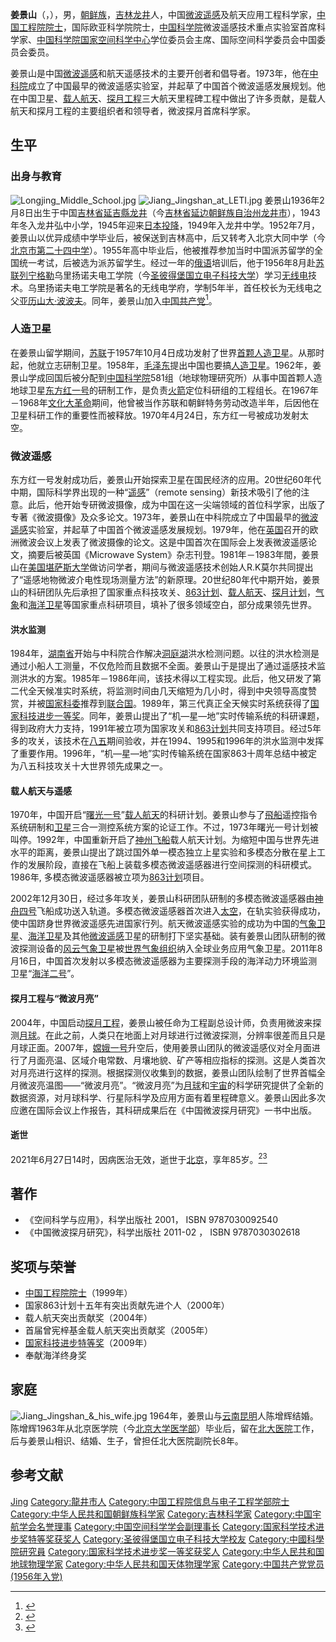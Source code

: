 {{Infobox scientist
| name = 姜景山
| image = 
| image_size = 
| caption = 
| birth_date =  {{Birth date and age|1936|2|8}}
| birth_place = {{ROC-1928}}[[吉林省_(中华民国)|吉林省]][[延吉县|延吉县]]龙井村
| death_date =  {{Death date and age|2021|06|27|1936|2|8}}
| death_place = {{CHN}}[[北京市|北京市]]
| residence = {{CHN}}[[北京市|北京市]]
| citizenship = 
| nationality = {{PRC}}
| fields = [[微波遥感|微波遥感]]及航天应用工程科学家
| workplaces =[[中国科学院|中国科学院]]
| alma_mater = 苏联列宁格勒乌里亚诺夫电工学院<br />（今[[圣彼得堡国立电子科技大学|圣彼得堡国立电子科技大学]]）
| doctoral_advisor = 
| academic_advisors = 
| doctoral_students = 
| notable_students = 
| known_for =  
| author_abbrev_bot = 
| author_abbrev_zoo = 
| influences = 
| influenced = 
| awards = 
| signature = <!--(filename only)-->
| religion = 
| spouse = 陈增辉
| party = {{CPC}}
}}
'''姜景山'''（{{kor|k=강경산||hj=姜景山|rm= gang gyeong san}}，{{bd|1936年|2月8日|2021年|6月27日|catIdx=Jiang}}），男，[[中国朝鲜族|朝鲜族]]，[[吉林省|吉林]][[龙井市|龙井]]人，中国[[微波遥感|微波遥感]]及航天应用工程科学家，[[中国工程院院士|中国工程院院士]]，国际欧亚科学院院士，[[中国科学院|中国科学院]]微波遥感技术重点实验室首席科学家、[[中国科学院国家空间科学中心|中国科学院国家空间科学中心]]学位委员会主席、国际空间科学委员会中国委员会委员。{{r|中科|空间}}

姜景山是中国[[微波遥感|微波遥感]]和航天遥感技术的主要开创者和倡导者{{r|范兴川|三大}}。1973年，他在[[中国科学院|中科院]]成立了中国最早的微波遥感实验室，并起草了中国首个微波遥感发展规划{{r|范兴川|回顾|中科}}。他在中国卫星、[[中国载人航天工程|载人航天]]、[[中国探月工程|探月工程]]三大航天里程碑工程中做出了许多贡献，是载人航天和探月工程的主要组织者和领导者，微波探月首席科学家{{r|范兴川|三大}}。

== 生平 ==
=== 出身与教育 ===
[[File:Longjing_Middle_School.jpg|thumb]]
[[File:Jiang_Jingshan_at_LETI.jpg|thumb]]
姜景山1936年2月8日出生于中国[[吉林省|吉林省]][[龙井市|延吉縣龙井]]（今[[吉林省|吉林省]][[延边朝鲜族自治州|延边朝鲜族自治州]][[龙井市|龙井市]]），1943年冬入龙井弘中小学，1945年迎来[[日本投降|日本投降]]，1949年入龙井中学。1952年7月，姜景山以优异成绩中学毕业后，被保送到吉林高中，后又转考入北京大同中学（今[[北京市第二十四中学|北京市第二十四中学]]）。1955年高中毕业后，他被推荐参加当时中国派苏留学的全国统一考试，后被选为派苏留学生。经过一年的[[俄语|俄语]]培训后，他于1956年8月赴[[苏联|苏联]][[列宁格勒|列宁格勒]]乌里扬诺夫电工学院（今[[圣彼得堡国立电子科技大学|圣彼得堡国立电子科技大学]]）学习[[无线电|无线电]]技术。乌里扬诺夫电工学院是著名的无线电学府，学制5年半，首任校长为无线电之父[[亚历山大·波波夫|亚历山大·波波夫]]{{r|范兴川|星|文匯|新华}}。同年，姜景山加入[[中国共产党|中国共产党]]<ref>{{cite web |title=姜景山院士回忆写入党志愿书 |url=http://www.nssc.cas.cn/xwdt2015/djycxwh2015/202007/t20200701_5614079.html |website=[[中国科学院国家空间科学中心|中国科学院国家空间科学中心]] |accessdate=2020-07-01 |archive-date=2021-06-28 |archive-url=https://web.archive.org/web/20210628150727/http://www.nssc.cas.cn/xwdt2015/djycxwh2015/202007/t20200701_5614079.html |dead-url=no }}</ref>。

=== 人造卫星 ===
在姜景山留学期间，[[苏联|苏联]]于1957年10月4日成功发射了世界[[史普尼克1號|首颗人造卫星]]。从那时起，他就立志研制卫星{{r|星|大连}}。1958年，[[毛泽东|毛泽东]]提出中国也要搞[[人造卫星|人造卫星]]。1962年，姜景山学成回国后被分配到[[中国科学院|中国科学院]]581组（地球物理研究所）从事中国首颗人造地球卫星[[东方红一号|东方红一号]]的研制工作，是负责[[火箭|火箭]]定位科研组的工程组长。在1967年－1968年[[文化大革命|文化大革命]]期间，他曾被当作苏联和朝鲜特务劳动改造半年，后因他在卫星科研工作的重要性而被释放。1970年4月24日，东方红一号被成功发射太空{{r|范兴川|文匯}}。

=== 微波遥感 ===
东方红一号发射成功后，姜景山开始探索卫星在国民经济的应用。20世纪60年代中期，国际科学界出现的一种“[[遥感|遥感]]”（remote sensing）新技术吸引了他的注意。此后，他开始专研微波摄像，成为中国在这一尖端领域的首位科学家，出版了专著《微波摄像》及众多论文。1973年，姜景山在中科院成立了中国最早的[[微波遥感|微波遥感]]实验室，并起草了中国首个微波遥感发展规划。1979年，他在[[英国|英国]]召开的欧洲微波会议上发表了微波摄像的论文。这是中国首次在国际会上发表微波遥感论文，摘要后被英国《Microwave System》杂志刊登。1981年－1983年間，姜景山在[[美国|美国]][[堪萨斯大学|堪萨斯大学]]做访问学者，期间与微波遥感技术创始人R.K莫尔共同提出了“遥感地物微波介电性现场测量方法”的新原理。20世纪80年代中期开始，姜景山的科研团队先后承担了国家重点科技攻关、[[863计划|863计划]]、[[中国载人航天工程|载人航天]]、[[中国探月工程|探月计划]]，[[气象卫星|气象]]和[[海洋卫星|海洋卫星]]等国家重点科研项目，填补了很多领域空白，部分成果领先世界。{{r|范兴川|回顾|中科|文匯|新华|星|大连}}

==== 洪水监测 ====
1984年，[[湖南省|湖南省]]开始与中科院合作解决[[洞庭湖|洞庭湖]]洪水检测问题。以往的洪水检测是通过小船人工测量，不仅危险而且数据不全面。姜景山于是提出了通过遥感技术监测洪水的方案。1985年－1986年间，该技术得以工程实现。此后，他又研发了第二代全天候准实时系统，将监测时间由几天缩短为几小时，得到中央领导高度赞赏，并被[[国家科委|国家科委]]推荐到[[联合国|联合国]]。1989年，第三代真正全天候实时系统获得了[[国家科技进步一等奖|国家科技进步一等奖]]。同年，姜景山提出了“机—星—地”实时传输系统的科研课题，得到政府大力支持，1991年被立项为国家攻关和[[863计划|863计划]]共同支持项目。经过5年多的攻关，该技术在[[第八个五年计划_(中国)|八五]]期间验收，并在1994、1995和1996年的洪水监测中发挥了重要作用。1996年，“机—星—地”实时传输系统在国家863十周年总结中被定为八五科技攻关十大世界领先成果之一。{{r|范兴川|文匯|空间}}

==== 载人航天与遥感 ====
1970年，中国开启“[[曙光一号|曙光一号]]”[[载人航天|载人航天]]的科研计划。姜景山参与了[[載人飛船|飛船]]遥控指令系统研制和[[卫星|卫星]]三合一测控系统方案的论证工作。不过，1973年曙光一号计划被叫停。1992年，中国重新开启了[[神州飞船|神州飞船]]载人航天计划。为缩短中国与世界先进水平的距离，姜景山提出了跳过国外单一模态独立上星实验和多模态分散在星上工作的发展阶段，直接在飞船上装载多模态微波遥感器进行空间探测的科研模式。1986年, 多模态微波遥感器被立项为[[863计划|863计划]]项目。{{r|范兴川|回顾|星}}

2002年12月30日，经过多年攻关，姜景山科研团队研制的多模态微波遥感器由[[神舟四号|神舟四号]]飞船成功送入轨道。多模态微波遥感器首次进入[[太空|太空]]，在轨实验获得成功，使中国跻身世界微波遥感先进国家行列。航天微波遥感实验的成功为中国的[[气象卫星|气象卫星]]、[[海洋卫星|海洋卫星]]及其他[[微波遥感|微波遥感]]卫星的研制打下坚实基础。装有姜景山团队研制的微波探测设备的[[风云气象卫星|风云气象卫星]]被[[世界气象组织|世界气象组织]]纳入全球业务应用气象卫星。2011年8月16日，中国首次发射以多模态微波遥感器为主要探测手段的海洋动力环境监测卫星“[[海洋二号卫星|海洋二号]]”。{{r|回顾|风云}}

==== 探月工程与“微波月亮” ====
2004年，中国启动[[中国探月工程|探月工程]]，姜景山被任命为工程副总设计师，负责用微波来探测[[月球|月球]]。在此之前，人类只在地面上对月球进行过微波探测，分辨率很差而且只是月球正面。2007年，[[嫦娥一号|嫦娥一号]]升空后，使用姜景山团队的微波遥感仪对全月面进行了月面亮温、区域介电常数、月壤地貌、矿产等相应指标的探测。这是人类首次对月亮进行这样的探测。根据探测仪收集到的数据，姜景山团队绘制了世界首幅全月微波亮温图——“微波月亮”。“微波月亮”为[[月球|月球]]和[[宇宙|宇宙]]的科学研究提供了全新的数据资源，对月球科学、行星际科学及应用方面有着里程碑意义。姜景山因此多次应邀在国际会议上作报告，其科研成果后在《中国微波探月研究》一书中出版。{{r|回顾|探月|星|人生}}
==== 逝世 ====
2021年6月27日14时，因病医治无效，逝世于[[北京|北京]]，享年85岁。<ref>{{cite web |title=中国微波遥感技术专家姜景山院士逝世，享年85岁 |url=https://www.thepaper.cn/newsDetail_forward_13343270 |website=澎湃新闻 |accessdate=2021-06-28 |archive-date=2021-07-02 |archive-url=https://web.archive.org/web/20210702080711/https://www.thepaper.cn/newsDetail_forward_13343270 |dead-url=no }}</ref><ref>{{Cite news|url=https://m.mp.oeeee.com/a/BAAFRD000020210629513209.html|title=中国工程院院士姜景山逝世！曾任神舟四号主载荷主任设计师|author=马铭隆|work=[[南方都市报|南方都市报]]|date=2021-06-29|accessdate=2021-06-29|archive-date=2021-06-29|archive-url=https://web.archive.org/web/20210629074903/https://m.mp.oeeee.com/a/BAAFRD000020210629513209.html|dead-url=no}}</ref>

== 著作 ==
*《空间科学与应用》，科学出版社 2001， ISBN 9787030092540
*《中国微波探月研究》，科学出版社   2011-02 ， ISBN 9787030302618

== 奖项与荣誉 ==
* [[中国工程院院士|中国工程院院士]]（1999年）{{r|中科}}
* 国家863计划十五年有突出贡献先进个人（2000年）{{r|范兴川}}
* 载人航天突出贡献奖（2004年）{{r|范兴川}}
* 首届曾宪梓基金载人航天突出贡献奖（2005年）{{r|范兴川}}
* [[国家科技进步特等奖|国家科技进步特等奖]]（2009年）{{r|中科}}
* 奉献海洋终身奖{{r|人生}}

== 家庭 ==
[[File:Jiang_Jingshan_&_his_wife.jpg|thumb]]
1964年，姜景山与[[云南|云南]][[昆明|昆明]]人陈增辉结婚。陈增辉1963年从北京医学院（今[[北京大学医学部|北京大学医学部]]）毕业后，留在[[北京大学第一医院|北大医院]]工作，后与姜景山相识、结婚、生子，曾担任北大医院副院长8年。{{r|范兴川}}

== 参考文献 ==
{{Reflist|35em|refs=
<ref name="范兴川">{{cite journal |title=昔日逆境写春秋 今朝遥感立新功——记著名微波遥感及航天应用工程专家、中国工程院院士姜景山   |author=范兴川 | coauthors = |journal=《科学中国人》 |date=2006 }}</ref>
<ref name="回顾">{{cite web |url=http://www.cas.cn/zt/hyzt/2012lianghui/mtbd/201203/t20120306_3449632.shtml |title=神舟四号“多模态微波遥感器”十年回顾——记中科院微波遥感技术重点实验室/国家863计划微波遥感技术重点实验室 |publisher=科技日报 |date=2012-03-06 |archive-url=https://web.archive.org/web/20200301083833/http://www.cas.cn/zt/hyzt/2012lianghui/mtbd/201203/t20120306_3449632.shtml |archive-date=2020-03-01 |dead-url=no |access-date=2020-02-26 }}</ref>
<ref name="中科">{{cite web  |url=http://www.cae.cn/cae/html/main/colys/03603425.html  |title=姜景山  |publisher=中国工程院  |accessdate=2020-02-26  |archive-url=https://web.archive.org/web/20200102041718/https://www.cae.cn/cae/html/main/colys/03603425.html  |archive-date=2020-01-02  |dead-url=no  }}</ref>
<ref name="空间">{{cite web |url=http://www.igg.cas.cn/rcjy/yszj/201003/t20100318_2799781.html |title=姜景山 |publisher=中国科学院地质与地球物理研究所 |date=2010-03-18 |access-date=2010-12-10 |archive-url=https://web.archive.org/web/20100327173100/http://www.igg.cas.cn/rcjy/yszj/201003/t20100318_2799781.html |archive-date=2010-03-27 |dead-url=no }}</ref>
<ref name="三大">{{cite web |url=http://sourcedb.nssc.cas.cn/zw/rck/200909/t20090918_2499189.html |title=姜景山 |publisher=中国科学院国家空间科学中心 |accessdate=2020-02-26 |archive-url=https://web.archive.org/web/20190418040943/http://sourcedb.nssc.cas.cn/zw/rck/200909/t20090918_2499189.html |archive-date=2019-04-18 |dead-url=no }}</ref>
<ref name="人生">{{cite web|url=https://www.sohu.com/a/299446103_610722|title=姜景山院士的“遥感人生”  |publisher=科学时报|date=2019-03-06|archive-url=https://web.archive.org/web/20200226123517/https://www.sohu.com/a/299446103_610722%C2%A0|archive-date=2020-02-26|dead-url=no|access-date=2020-02-26}}</ref>
<ref name="新华">{{cite web |url=http://www.xinhuanet.com/science/2017-12/06/c_136805748.htm |title=姜景山院士的遥感人生 |publisher=新华网 |date=2017-12-06-17 |archive-url=https://web.archive.org/web/20200226123916/http://www.xinhuanet.com/science/2017-12/06/c_136805748.htm%C2%A0 |archive-date=2020-02-26 |dead-url=no |access-date=2020-02-26 }}</ref>
<ref name="大连">{{cite web |url=http://www.dlkx.gov.cn/article.php?name=20181220163058 |title=姜景山院士：五十年专注微波遥感技术的领航者 |publisher=大连市科学技术协会 |date=2018-12-20 |archive-url=https://web.archive.org/web/20200226124207/http://www.dlkx.gov.cn/article.php?name=20181220163058%C2%A0 |archive-date=2020-02-26 |dead-url=no |access-date=2020-02-26 }}</ref>
<ref name="星">{{cite web |url=http://dy.163.com/v2/article/detail/ERKT5NRC0511DC3G.html |title=姜景山：不忘初心，推动中国微波遥感 |publisher=中科院国家空间科学中心 |date=2019-10-16 |archive-url=https://web.archive.org/web/20200227034608/http://dy.163.com/v2/article/detail/ERKT5NRC0511DC3G.html%C2%A0 |archive-date=2020-02-27 |dead-url=no |access-date=2020-02-26 }}</ref>
<ref name="文匯">{{cite web|url=http://paper.wenweipo.com/2002/07/22/CB0207220004.htm|title=姜景山中國微波遙感權威|publisher=《文匯報》|date=2002-07-22|archive-url=https://web.archive.org/web/20200226124649/http://paper.wenweipo.com/2002/07/22/CB0207220004.htm%C2%A0|archive-date=2020-02-26|dead-url=no|access-date=2010-12-17}}</ref>
<ref name="探月">{{cite web |url=https://www.sohu.com/a/286581144_100191018 |title=首期探月工程副总师姜景山:中国探月总一次性成功 |publisher=搜狐网 |date=2019-01-03 |archive-url=https://web.archive.org/web/20200227035532/https://www.sohu.com/a/286581144_100191018%C2%A0 |archive-date=2020-02-27 |dead-url=no |access-date=2020-02-26 }}</ref>
<ref name="风云">{{cite web |url=http://news.sciencenet.cn/sbhtmlnews/2009/6/220211.html?id=220211 |title=微波探测引领气象探测新时代——记风云三号气象卫星成功运行一周年 |publisher=科学时报 |date=2009-06-08 |archive-url=https://web.archive.org/web/20200226125818/http://news.sciencenet.cn/sbhtmlnews/2009/6/220211.html?id=220211%C2%A0 |archive-date=2020-02-26 |dead-url=no |access-date=2020-02-26 }}</ref>
}}

{{中国工程院信息与电子工程学部院士}}
{{Navboxes
| title  = 姜景山在[[中国宇航学会|中国宇航学会]]的职务
| list1  =
{{中国宇航学会第四届理事会}}
}}

{{Authority control}}
{{DEFAULTSORT:Jiang姜}}
[[Category:姜姓|Jing]]
[[Category:龍井市人|Category:龍井市人]]
[[Category:中国工程院信息与电子工程学部院士|Category:中国工程院信息与电子工程学部院士]]
[[Category:中华人民共和国朝鲜族科学家|Category:中华人民共和国朝鲜族科学家]]
[[Category:吉林科学家|Category:吉林科学家]]
[[Category:中国宇航学会名誉理事|Category:中国宇航学会名誉理事]]
[[Category:中国空间科学学会副理事长|Category:中国空间科学学会副理事长]]
[[Category:国家科学技术进步奖特等奖获奖人|Category:国家科学技术进步奖特等奖获奖人]]
[[Category:圣彼得堡国立电子科技大学校友|Category:圣彼得堡国立电子科技大学校友]]
[[Category:中國科學院研究員|Category:中國科學院研究員]]
[[Category:国家科学技术进步奖一等奖获奖人|Category:国家科学技术进步奖一等奖获奖人]]
[[Category:中华人民共和国地球物理学家|Category:中华人民共和国地球物理学家]]
[[Category:中华人民共和国天体物理学家|Category:中华人民共和国天体物理学家]]
[[Category:中国共产党党员_(1956年入党)|Category:中国共产党党员 (1956年入党)]]